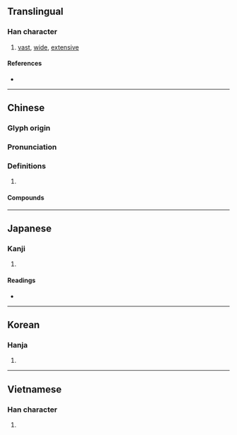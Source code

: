 {{character info/new}}
==Translingual==

===Han character===
{{Han char|rn=85|rad=水|as=16|sn=19|four=38127|canj=EJJM|ids=⿰氵翰}}

# [[vast]], [[wide]], [[extensive]]

====References====
* {{Han ref|kx=0659.480|dkj=18652|dj=1069.230|hdz=31782.010|uh=701A|ud=28698|bh=C376|bd=50038}}

----

==Chinese==
{{zh-forms}}

===Glyph origin===
{{Han etym}}
{{Han compound|氵|翰|ls=psc|c1=s|c2=p|t1=water}}

===Pronunciation===
{{zh-pron
|m=hàn
|m-s=
|c=hon6
|c-t=
|g=
|h=pfs=
|j=
|md=
|mn=hān
|mn-t=hang5/hang2
|w=3hhoe
|x=
|mc=y
|oc=y
|cat=
}}

===Definitions===
{{zh-hanzi}}

# {{rfdef|zh}}

====Compounds====
{{zh-der|瀚瀚|瀚漠|浩瀚|瀚海}}

----

==Japanese==

===Kanji===
{{ja-kanji|grade=|rs=水16}}

# {{defn|lang=ja|sort=水16}}

====Readings====
* {{ja-readings
|goon=がん
|kanon=かん
|kun=ひろ-い, なみ}}

----

==Korean==

===Hanja===
{{ko-hanja|hangeul=한|eumhun=|rv=han|mr=han|y=han}}

# {{defn|lang=ko|sort=水16}}

----

==Vietnamese==

===Han character===
{{vi-hantu|[[hãn]], [[hạn]]|rs=水16}}

# {{defn|lang=vi|sort=水16}}